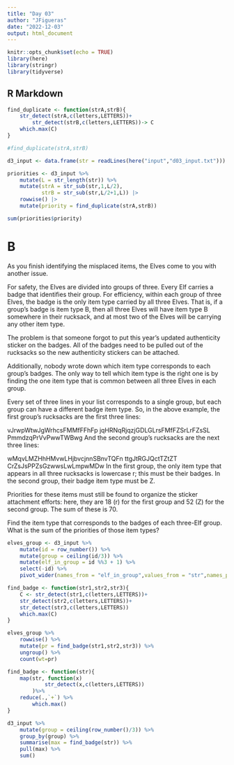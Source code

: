 ---
title: "Day 03"
author: "JFigueras"
date: "2022-12-03"
output: html_document
---

```{r setup, include=FALSE}
knitr::opts_chunk$set(echo = TRUE)
library(here)
library(stringr)
library(tidyverse)
```

## R Markdown

```{r}
find_duplicate <- function(strA,strB){
    str_detect(strA,c(letters,LETTERS))+
        str_detect(strB,c(letters,LETTERS))-> C
    which.max(C)
}

#find_duplicate(strA,strB)

d3_input <- data.frame(str = readLines(here("input","d03_input.txt"))) 

priorities <- d3_input %>%
    mutate(L = str_length(str)) %>% 
    mutate(strA = str_sub(str,1,L/2),
           strB = str_sub(str,L/2+1,L)) |> 
    rowwise() |> 
    mutate(priority = find_duplicate(strA,strB))

sum(priorities$priority)
```

# B

As you finish identifying the misplaced items, the Elves come to you with another issue.

For safety, the Elves are divided into groups of three. Every Elf carries a badge that identifies their group. For efficiency, within each group of three Elves, the badge is the only item type carried by all three Elves. That is, if a group's badge is item type B, then all three Elves will have item type B somewhere in their rucksack, and at most two of the Elves will be carrying any other item type.

The problem is that someone forgot to put this year's updated authenticity sticker on the badges. All of the badges need to be pulled out of the rucksacks so the new authenticity stickers can be attached.

Additionally, nobody wrote down which item type corresponds to each group's badges. The only way to tell which item type is the right one is by finding the one item type that is common between all three Elves in each group.

Every set of three lines in your list corresponds to a single group, but each group can have a different badge item type. So, in the above example, the first group's rucksacks are the first three lines:

vJrwpWtwJgWrhcsFMMfFFhFp jqHRNqRjqzjGDLGLrsFMfFZSrLrFZsSL PmmdzqPrVvPwwTWBwg And the second group's rucksacks are the next three lines:

wMqvLMZHhHMvwLHjbvcjnnSBnvTQFn ttgJtRGJQctTZtZT CrZsJsPPZsGzwwsLwLmpwMDw In the first group, the only item type that appears in all three rucksacks is lowercase r; this must be their badges. In the second group, their badge item type must be Z.

Priorities for these items must still be found to organize the sticker attachment efforts: here, they are 18 (r) for the first group and 52 (Z) for the second group. The sum of these is 70.

Find the item type that corresponds to the badges of each three-Elf group. What is the sum of the priorities of those item types?

```{r}
elves_group <- d3_input %>% 
    mutate(id = row_number()) %>%
    mutate(group = ceiling(id/3)) %>%
    mutate(elf_in_group = id %%3 + 1) %>% 
    select(-id) %>% 
    pivot_wider(names_from = "elf_in_group",values_from = "str",names_prefix = "str")

find_badge <- function(str1,str2,str3){
    C <- str_detect(str1,c(letters,LETTERS))+
    str_detect(str2,c(letters,LETTERS))+ 
    str_detect(str3,c(letters,LETTERS))
    which.max(C)
}

elves_group %>%
    rowwise() %>%
    mutate(pr = find_badge(str1,str2,str3)) %>% 
    ungroup() %>% 
    count(wt=pr)
```


```{r}

find_badge <- function(str){
    map(str, function(x)
            str_detect(x,c(letters,LETTERS))
        )%>% 
    reduce(.,`+`) %>%
        which.max()
}

d3_input %>% 
    mutate(group = ceiling(row_number()/3)) %>%
    group_by(group) %>% 
    summarise(max = find_badge(str)) %>%
    pull(max) %>%
    sum() 
```


